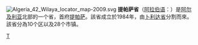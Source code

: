 {{Unreferenced|time=2022-01-07T02:52:01+00:00}}
[[File:Algeria_42_Wilaya_locator_map-2009.svg|right]]
'''提帕萨省'''（[[阿拉伯语|阿拉伯语]]：'''{{rtl-lang|ar|ولاية تيبازة}}'''）是[[阿尔及利亚|阿尔及利亚]]北部的一个省，首府[[提帕萨|提帕萨]]。該省成立於1984年，由[[卜利达省|卜利达省]]分割而來。該省分為10个区以及28个市镇。

{{coord|display=title}}
{{Algeria-geo-stub}}
{{阿尔及利亚省份}}

[[Category:阿尔及利亚省份|T]]